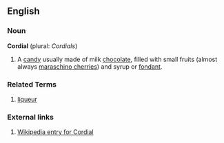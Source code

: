 ==English==

===Noun===
'''Cordial''' (plural: ''Cordials'')
# A [[candy]] usually made of milk [[chocolate]], filled with small fruits (almost always [[cherry|maraschino cherries]]) and syrup or [[fondant]].


===Related Terms===
# [[liqueur]]

===External links===
# [[w:cordial|Wikipedia entry for Cordial]]

{{Stub}}